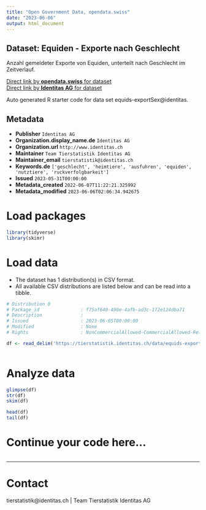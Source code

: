 ```yaml
---
title: "Open Government Data, opendata.swiss"
date: "2023-06-06"
output: html_document
---
```


## Dataset: Equiden - Exporte nach Geschlecht

Anzahl gemeldeter Exporte von Equiden, unterteilt nach Geschlecht im Zeitverlauf. 

[Direct link by **opendata.swiss** for dataset](https://opendata.swiss/de/dataset/equiden-exporte-nach-geschlecht)<br>
[Direct link by **Identitas AG** for dataset](https://tierstatistik.identitas.ch/)

Auto generated R starter code for data set equids-exportSex@identitas.

## Metadata

- **Publisher** `Identitas AG`
- **Organization.display_name.de** `Identitas AG`
- **Organization.url** `http://www.identitas.ch`
- **Maintainer** `Team Tierstatistik Identitas AG`
- **Maintainer_email** `tierstatistik@identitas.ch`
- **Keywords.de** `['geschlecht', 'heimtiere', 'ausfuhren', 'equiden', 'nutztiere', 'ruckverfolgbarkeit']`
- **Issued** `2023-05-31T00:00:00`
- **Metadata_created** `2022-06-07T11:22:21.325992`
- **Metadata_modified** `2023-06-06T02:06:34.942675`


# Load packages

```r

library(tidyverse)
library(skimr)

```

# Load data

-   The dataset has 1 distribution(s) in CSV format.
-   All available CSV distributions are listed below and can be read into a tibble.

```r

# Distribution 0
# Package_id               : f75af640-490e-4afb-ad3c-172e124dba71
# Description              : 
# Issued                   : 2023-06-05T00:00:00
# Modified                 : None
# Rights                   : NonCommercialAllowed-CommercialAllowed-ReferenceRequired

df <- read_delim('https://tierstatistik.identitas.ch/data/equids-exportSex.csv')



```

# Analyze data

```r

glimpse(df)
str(df)
skim(df)

head(df)
tail(df)

```

# Continue your code here...

```r

```

------------------------------------------------------------------------

# Contact

tierstatistik@identitas.ch | Team Tierstatistik Identitas AG
